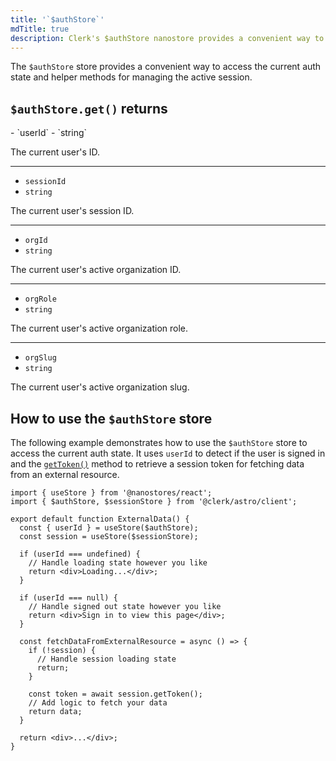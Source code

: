 ```yaml
---
title: '`$authStore`'
mdTitle: true
description: Clerk's $authStore nanostore provides a convenient way to access the current auth state and helper methods for managing the active session.
---
```


The `$authStore` store provides a convenient way to access the current auth state and helper methods for managing the active session.

## `$authStore.get()` returns

<Properties>
  - `userId`
  - `string`

  The current user's ID.

  ---

  - `sessionId`
  - `string`

  The current user's session ID.

  ---

  - `orgId`
  - `string`

  The current user's active organization ID.

  ---

  - `orgRole`
  - `string`

  The current user's active organization role.

  ---

  - `orgSlug`
  - `string`

  The current user's active organization slug.
</Properties>

## How to use the `$authStore` store

The following example demonstrates how to use the `$authStore` store to access the current auth state. It uses `userId` to detect if the user is signed in and the [`getToken()`](https://clerk.com/docs/references/javascript/session#get-token) method to retrieve a session token for fetching data from an external resource.

```tsx {{ prettier: false, filename: 'components/external-data.tsx' }}
import { useStore } from '@nanostores/react';
import { $authStore, $sessionStore } from '@clerk/astro/client';

export default function ExternalData() {
  const { userId } = useStore($authStore);
  const session = useStore($sessionStore);

  if (userId === undefined) {
    // Handle loading state however you like
    return <div>Loading...</div>;
  }

  if (userId === null) {
    // Handle signed out state however you like
    return <div>Sign in to view this page</div>;
  }

  const fetchDataFromExternalResource = async () => {
    if (!session) {
      // Handle session loading state
      return;
    }

    const token = await session.getToken();
    // Add logic to fetch your data
    return data;
  }

  return <div>...</div>;
}
```
